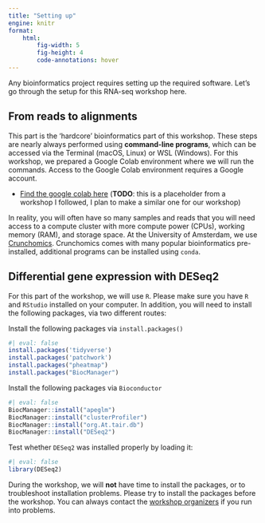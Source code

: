 ```yaml
---
title: "Setting up"
engine: knitr
format:
    html:
        fig-width: 5
        fig-height: 4
        code-annotations: hover
---
```


Any bioinformatics project requires setting up the required software. Let's go through the setup for this RNA-seq workshop here.

## From reads to alignments

This part is the 'hardcore' bioinformatics part of this workshop. These steps are nearly always performed using **command-line programs**, which can be accessed via the Terminal (macOS, Linux) or WSL (Windows). For this workshop, we prepared a Google Colab environment where we will run the commands. Access to the Google Colab environment requires a Google account.
    
* [Find the google colab here](https://github.com/maschon0/scPlants_practical0?tab=readme-ov-file) (**TODO**: this is a placeholder from a workshop I followed, I plan to make a similar one for our workshop)

In reality, you will often have so many samples and reads that you will need access to a compute cluster with more compute power (CPUs), working memory (RAM), and storage space. At the University of Amsterdam, we use [Crunchomics](https://crunchomics-documentation.readthedocs.io/en/latest/). Crunchomics comes with many popular bioinformatics pre-installed, additional programs can be installed using `conda`.

## Differential gene expression with DESeq2

For this part of the workshop, we will use `R`. Please make sure you have `R` and `RStudio` installed on your computer. In addition, you will need to install the following packages, via two different routes:

Install the following packages via `install.packages()`

```R
#| eval: false 
install.packages('tidyverse')
install.packages('patchwork')
install.packages("pheatmap")
install.packages("BiocManager")
```

Install the following packages via `Bioconductor`

```R
#| eval: false 
BiocManager::install("apeglm")
BiocManager::install("clusterProfiler")
BiocManager::install("org.At.tair.db")
BiocManager::install("DESeq2")
```

Test whether `DESeq2` was installed properly by loading it:

```R
#| eval: false 
library(DESeq2)
```

During the workshop, we will **not** have time to install the packages, or to troubleshoot installation problems. Please try to install the packages before the workshop. You can always contact the [workshop organizers](https://www.biodsc.nl/people.html) if you run into problems.